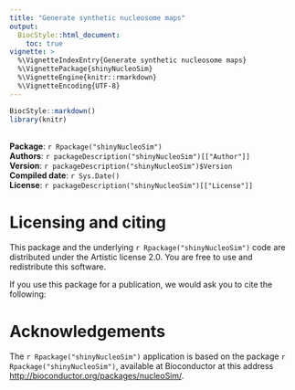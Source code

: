 ```yaml
---
title: "Generate synthetic nucleosome maps"
output:
  BiocStyle::html_document:
    toc: true
vignette: >
  %\VignetteIndexEntry{Generate synthetic nucleosome maps}
  %\VignettePackage{shinyNucleoSim}
  %\VignetteEngine{knitr::rmarkdown}
  %\VignetteEncoding{UTF-8}
---
```


```r
BiocStyle::markdown()
library(knitr)
```

<br>
**Package**: `r Rpackage("shinyNucleoSim")`<br />
**Authors**: `r packageDescription("shinyNucleoSim")[["Author"]]`<br />
**Version**: `r packageDescription("shinyNucleoSim")$Version`<br />
**Compiled date**: `r Sys.Date()`<br />
**License**: `r packageDescription("shinyNucleoSim")[["License"]]`<br />
  
# Licensing and citing
  
This package and the underlying `r Rpackage("shinyNucleoSim")` code are 
distributed under the Artistic license 2.0. You are free to use and 
redistribute this software.

If you use this package for a publication, we would ask you to cite the 
following:



# Acknowledgements

The `r Rpackage("shinyNucleoSim")` application is based on the package 
`r Rpackage("shinyNucleoSim")`, available at Bioconductor at this 
address [http://bioconductor.org/packages/nucleoSim/](http://bioconductor.org/packages/nucleoSim/).

  
  